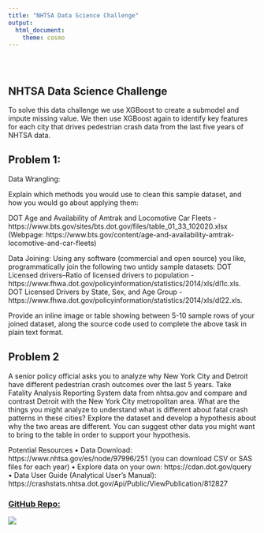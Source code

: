 ```yaml
---
title: "NHTSA Data Science Challenge"
output: 
  html_document: 
    theme: cosmo
---
```


<style type="text/css">
.title {
  display: none;
}


#getting-started img {
  margin-right: 10px;
}

</style>

<div class="row" style="padding-top: 30px;">
<div class="col-sm-6">





# **NHTSA Data Science Challenge**

To solve this data challenge we use XGBoost to create a submodel and impute missing value.
We then use XGBoost again to identify key features for each city that drives pedestrian crash data from the last five years of NHTSA data.

## Problem 1: 

Data Wrangling:

Explain which methods you would use to clean this sample dataset, and how you would go about applying them:

DOT Age and Availability of Amtrak and Locomotive Car Fleets -https://www.bts.gov/sites/bts.dot.gov/files/table_01_33_102020.xlsx
(Webpage: https://www.bts.gov/content/age-and-availability-amtrak-locomotive-and-car-fleets)

Data Joining:
Using any software (commercial and open source) you like, programmatically join the following two untidy sample datasets:
DOT Licensed drivers--Ratio of licensed drivers to population -https://www.fhwa.dot.gov/policyinformation/statistics/2014/xls/dl1c.xls.
DOT Licensed Drivers by State, Sex, and Age Group - https://www.fhwa.dot.gov/policyinformation/statistics/2014/xls/dl22.xls.

Provide an inline image or table showing between 5-10 sample rows of your joined dataset, along the source code used to complete the above task in plain text format.


## Problem 2

A senior policy official asks you to analyze why New York City and Detroit have different pedestrian crash outcomes over the last 5 years. Take Fatality Analysis Reporting System data from nhtsa.gov and compare and contrast Detroit with the New York City metropolitan area. What are the things you might analyze to understand what is different about fatal crash patterns in these cities? Explore the dataset and develop a hypothesis about why the two areas are different. You can suggest other data you might want to bring to the table in order to support your hypothesis.

Potential Resources
• Data Download: https://www.nhtsa.gov/es/node/97996/251 (you can download CSV or SAS files for each year)
• Explore data on your own: https://cdan.dot.gov/query
• Data User Guide (Analytical User's Manual): https://crashstats.nhtsa.dot.gov/Api/Public/ViewPublication/812827


</div>
<div class="col-sm-6">

### [GitHub Repo:](https://github.com/Jerome3590/NHTSA-Data-Science-Challenge)

<a href = "https://github.com/Jerome3590/NHTSA-Data-Science-Challenge">
![](images/logo.png)
</a>
</div>
